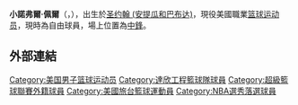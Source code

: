 {{short description|Antiguan-American-Lebanese basketball player}}
{{Multiple issues|
{{Notability Unreferenced|time=2021-02-10T01:59:17+00:00}}
{{BLP unsourced|time=2021-02-10T01:59:17+00:00}}
}}
{{Infobox basketball biography
| name = 諾弗爾·佩爾<br/>Norvel Pelle
| image = Norvel Pelle.jpg
| image_size = 
| caption = 
| number = 
| team = 
| position = [[中鋒_(籃球)|中鋒]]
| league = [[NBA|NBA]]
| birth_date = {{birth date and age|1993|2|3}}
| birth_place = [[圣约翰_(安提瓜和巴布达)|圣约翰 (安提瓜和巴布达)]]
| nationality = {{ATG}}  / {{LBN}}
| height_ft = 6
| height_in = 10
| weight_lb = 231
| high_school = 
* [[Lakewood_High_School_(California)|Lakewood]] ([[莱克伍德_(加利福尼亚州)|莱克伍德]])
* [[Manuel_Dominguez_High_School|Dominguez]] ([[康普顿_(加利福尼亚州)|康普顿]])
* Price ([[洛杉矶|洛杉矶]])
| draft_year = 2014
| career_start = 2013
| years1 = 2013–2014
| team1 = [[德拉瓦藍衣|德拉瓦87人]]
| years2 = 2014–2015
| team2 = [[臺北達欣工程|臺北達欣工程]]
| years3 = 2015
| team3 = 德拉瓦87人
| years4 = 2015–2016
| team4 = [[Homenetmen_Beirut_B.C.|Homenetmen]]
| years5 = 2016–2018
| team5 = [[Pallacanestro_Varese|Varese]]
| years6 = 2018
| team6 = [[Auxilium_Pallacanestro_Torino|Auxilium Torino]]
| years7 = 2018–2019
| team7 = 德拉瓦87人
| years8 = 2019
| team8 = Homenetmen
| years9 = {{nbay|2019|full=y}}
| team9 = [[费城76人|费城76人]]
| years10 = 2019–2020
| team10 = →[[德拉瓦藍衣|德拉瓦藍衣]]
| years11 = {{nbay|2020|end}}
| team11 = [[布鲁克林篮网|布鲁克林篮网]]
| years12 = 2021
| team12 = [[坎顿剑客|坎顿剑客]]
| years13 = {{nbay|2020|end}}
| team13 = [[沙加緬度國王|沙加緬度國王]]
| years14 = {{nbay|2020|end}}
| team14 = [[紐約尼克|紐約尼克]]
| highlights = 
* [[超級籃球聯賽|SBL]]全明星賽 (2015)
| bbr = pelleno01
}}

'''小諾弗爾·佩爾'''（{{lang-en|'''Norvel Pelle Jr.'''}}，{{bd|1993年|2月3日}}），出生於[[圣约翰_(安提瓜和巴布达)|圣约翰 (安提瓜和巴布达)]]，現役美國職業[[篮球|篮球]][[运动员|运动员]]，現時為自由球員，場上位置為[[中鋒_(籃球)|中鋒]]。

==外部連結==

{{Authority control}}
{{DEFAULTSORT:Pelle, Norvel}}
[[Category:美国男子篮球运动员|Category:美国男子篮球运动员]]
[[Category:達欣工程籃球隊球員|Category:達欣工程籃球隊球員]]
[[Category:超級籃球聯賽外籍球員|Category:超級籃球聯賽外籍球員]]
[[Category:美國旅台籃球運動員|Category:美國旅台籃球運動員]]
[[Category:NBA選秀落選球員|Category:NBA選秀落選球員]]